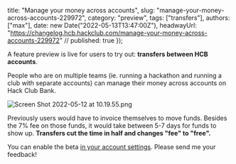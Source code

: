   title: "Manage your money across accounts",
  slug: "manage-your-money-across-accounts-229972",
  category: "preview",
  tags: ["transfers"],
  authors: ["max"],
  date: new Date("2022-05-13T13:47:00Z"),
  headwayUrl: "https://changelog.hcb.hackclub.com/manage-your-money-across-accounts-229972" // published: true
});

A feature preview is live for users to try out: **transfers between HCB accounts**.

People who are on multiple teams (ie. running a hackathon and running a club with separate accounts) can manage their money across accounts on Hack Club Bank.

![Screen Shot 2022-05-12 at 10.19.55.png](https://cloud.headwayapp.co/changelogs_images/images/big/000/087/931-cb043395037efde2051433e42be9714631be7167.png)

Previously users would have to invoice themselves to move funds. Besides the 7% fee on those funds, it would take between 5-7 days for funds to show up. **Transfers cut the time in half and changes "fee" to "free".**

You can enable the beta [in your account settings](https://bank.hackclub.com/my/settings#feature-previews). Please send me your feedback!
